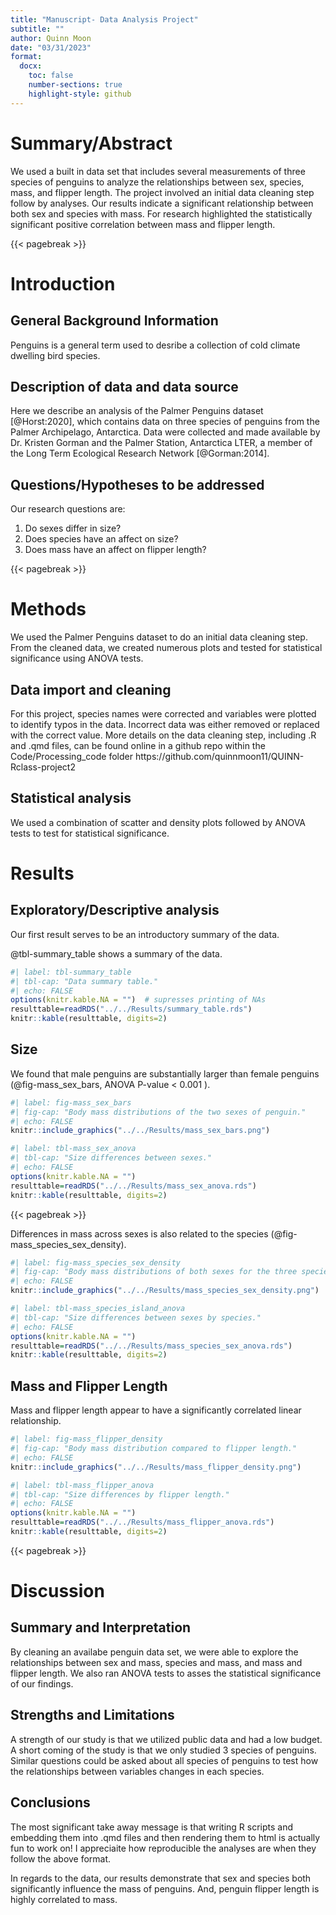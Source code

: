 ```yaml
---
title: "Manuscript- Data Analysis Project"
subtitle: ""
author: Quinn Moon
date: "03/31/2023"
format:
  docx:
    toc: false
    number-sections: true
    highlight-style: github 
---
```


# Summary/Abstract
We used a built in data set that includes several measurements of three species of penguins to analyze the relationships between sex, species, mass, and flipper length. The project involved an initial data cleaning step follow by analyses. Our results indicate a significant relationship between both sex and species with mass. For research highlighted the statistically significant positive correlation between mass and flipper length. 

{{< pagebreak >}}


# Introduction 

## General Background Information
Penguins is a general term used to desribe a collection of cold climate dwelling bird species. 

## Description of data and data source

Here we describe an analysis of the Palmer Penguins dataset [@Horst:2020], which contains data on three species of penguins from the Palmer Archipelago, Antarctica. Data were collected and made available by Dr. Kristen Gorman and the Palmer Station, Antarctica LTER, a member of the Long Term Ecological Research Network [@Gorman:2014].

## Questions/Hypotheses to be addressed

Our research questions are:

1. Do sexes differ in size?
2. Does species have an affect on size?
3. Does mass have an affect on flipper length?

{{< pagebreak >}}


# Methods 

We used the Palmer Penguins dataset to do an initial data cleaning step. From the cleaned data, we created numerous plots and tested for statistical significance using ANOVA tests.  



## Data import and cleaning
For this project, species names were corrected and variables were plotted to identify typos in the data. Incorrect data was either removed or replaced with the correct value. 
More details on the data cleaning step, including .R and .qmd files, can be found online in a github repo within the Code/Processing_code folder
https://github.com/quinnmoon11/QUINN-Rclass-project2



## Statistical analysis
We used a combination of scatter and density plots followed by ANOVA tests to test for statistical significance. 



# Results

## Exploratory/Descriptive analysis

Our first result serves to be an introductory summary of the data. 

@tbl-summary_table shows a summary of the data.


```r
#| label: tbl-summary_table
#| tbl-cap: "Data summary table."
#| echo: FALSE
options(knitr.kable.NA = "")  # supresses printing of NAs
resulttable=readRDS("../../Results/summary_table.rds")
knitr::kable(resulttable, digits=2)
```

## Size


We found that male penguins are substantially larger than female penguins
(@fig-mass_sex_bars, ANOVA P-value < 0.001 ).

```r
#| label: fig-mass_sex_bars
#| fig-cap: "Body mass distributions of the two sexes of penguin."
#| echo: FALSE
knitr::include_graphics("../../Results/mass_sex_bars.png")
```

```r
#| label: tbl-mass_sex_anova
#| tbl-cap: "Size differences between sexes."
#| echo: FALSE
options(knitr.kable.NA = "")
resulttable=readRDS("../../Results/mass_sex_anova.rds")
knitr::kable(resulttable, digits=2)
```
{{< pagebreak >}}

 Differences in mass across sexes is also related to the species  (@fig-mass_species_sex_density).

```r
#| label: fig-mass_species_sex_density
#| fig-cap: "Body mass distributions of both sexes for the three species of penguin."
#| echo: FALSE
knitr::include_graphics("../../Results/mass_species_sex_density.png")
```

```r
#| label: tbl-mass_species_island_anova
#| tbl-cap: "Size differences between sexes by species."
#| echo: FALSE
options(knitr.kable.NA = "")
resulttable=readRDS("../../Results/mass_species_sex_anova.rds")
knitr::kable(resulttable, digits=2)
```



## Mass and Flipper Length

Mass and flipper length appear to have a significantly correlated linear relationship.

```r
#| label: fig-mass_flipper_density
#| fig-cap: "Body mass distribution compared to flipper length."
#| echo: FALSE
knitr::include_graphics("../../Results/mass_flipper_density.png")
```

```r
#| label: tbl-mass_flipper_anova
#| tbl-cap: "Size differences by flipper length."
#| echo: FALSE
options(knitr.kable.NA = "")
resulttable=readRDS("../../Results/mass_flipper_anova.rds")
knitr::kable(resulttable, digits=2)
```


{{< pagebreak >}}


# Discussion

## Summary and Interpretation
By cleaning an availabe penguin data set, we were able to explore the relationships between sex and mass, species and mass, and mass and flipper length. We also ran ANOVA tests to asses the statistical significance of our findings.

## Strengths and Limitations
A strength of our study is that we utilized public data and had a low budget. A short coming of the study is that we only studied 3 species of penguins. Similar questions could be asked about all species of penguins to test how the relationships between variables changes in each species. 

## Conclusions
The most significant take away message is that writing R scripts and embedding them into .qmd files and then rendering them to html is actually fun to work on! I appreciaite how reproducible the analyses are when they follow the above format. 

In regards to the data, our results demonstrate that sex and species both significantly influence the mass of penguins. And, penguin flipper length is highly correlated to mass. 




